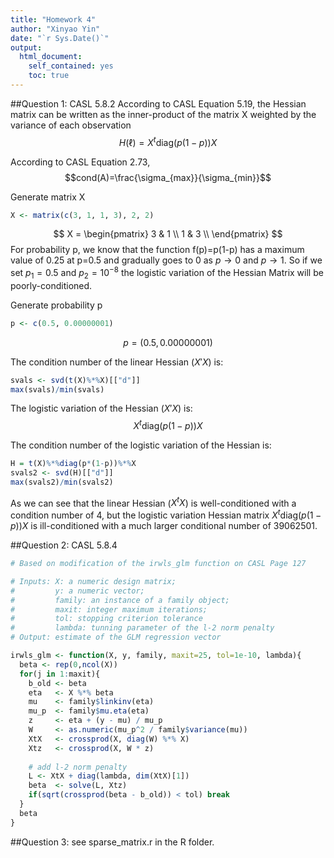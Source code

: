 ```yaml
---
title: "Homework 4"
author: "Xinyao Yin"
date: "`r Sys.Date()`"
output:
  html_document:
    self_contained: yes
    toc: true
---
```

<!--
%\VignetteEngine{knitr::rmarkdown}
%\VignetteIndexEntry{The ridge regression vignette}
-->

##Question 1: CASL 5.8.2
According to CASL Equation 5.19, the Hessian matrix can be written as the inner-product of the matrix X weighted by the variance of each observation
$$H(\ell) = X^t\textrm{diag}(p(1-p))X$$

According to CASL Equation 2.73, 
$$cond(A)=\frac{\sigma_{max}}{\sigma_{min}}$$

Generate matrix X 
```r
X <- matrix(c(3, 1, 1, 3), 2, 2)
```

$$
X = \begin{pmatrix}
3 & 1 \\
1 & 3 \\
\end{pmatrix}
$$
For probability p, we know that the function f(p)=p(1-p) has a maximum value of 0.25 at p=0.5 and gradually goes to 0 as $p\to0$ and $p\to1$. So if we set $p_1=0.5$ and $p_2=10^{-8}$ the logistic variation of the Hessian Matrix will be poorly-conditioned.

Generate probability p 
```r
p <- c(0.5, 0.00000001)
```

$$
p = (0.5, 0.00000001)
$$

The condition number of the linear Hessian ($X'X$) is:
```r
svals <- svd(t(X)%*%X)[["d"]]
max(svals)/min(svals)
```

The logistic variation of the Hessian ($X'X$) is: 
$$X^t\textrm{diag}(p(1-p))X$$

The condition number of the logistic variation of the Hessian is: 
```r
H = t(X)%*%diag(p*(1-p))%*%X
svals2 <- svd(H)[["d"]]
max(svals2)/min(svals2)
```

As we can see that the linear Hessian ($X^tX$) is well-conditioned with a condition number of 4, but the logistic variation Hessian matrix $X^t\textrm{diag}(p(1-p))X$ is ill-conditioned with a much larger conditional number of 39062501. 


##Question 2: CASL 5.8.4

```r
# Based on modification of the irwls_glm function on CASL Page 127

# Inputs: X: a numeric design matrix; 
#         y: a numeric vector;
#         family: an instance of a family object;
#         maxit: integer maximum iterations; 
#         tol: stopping criterion tolerance
#         lambda: tunning parameter of the l-2 norm penalty 
# Output: estimate of the GLM regression vector

irwls_glm <- function(X, y, family, maxit=25, tol=1e-10, lambda){
  beta <- rep(0,ncol(X))
  for(j in 1:maxit){
    b_old <- beta
    eta   <- X %*% beta
    mu    <- family$linkinv(eta)
    mu_p  <- family$mu.eta(eta)
    z     <- eta + (y - mu) / mu_p
    W     <- as.numeric(mu_p^2 / family$variance(mu))
    XtX   <- crossprod(X, diag(W) %*% X)
    Xtz   <- crossprod(X, W * z)
    
    # add l-2 norm penalty 
    L <- XtX + diag(lambda, dim(XtX)[1])
    beta  <- solve(L, Xtz)
    if(sqrt(crossprod(beta - b_old)) < tol) break
  }
  beta
}
```

##Question 3: see sparse_matrix.r in the R folder. 